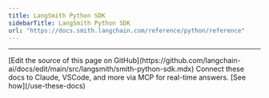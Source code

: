 ```yaml
---
title: LangSmith Python SDK
sidebarTitle: LangSmith Python SDK
url: "https://docs.smith.langchain.com/reference/python/reference"
---
```


---

<Callout icon="pen-to-square" iconType="regular">
    [Edit the source of this page on GitHub](https://github.com/langchain-ai/docs/edit/main/src/langsmith/smith-python-sdk.mdx)
</Callout>
<Tip icon="terminal" iconType="regular">
    Connect these docs to Claude, VSCode, and more via MCP for    real-time answers. [See how](/use-these-docs)
</Tip>
